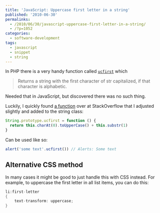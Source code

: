 ---
title: 'JavaScript: Uppercase first letter in a string'
published: '2010-06-30'
permalinks:
  - /2010/06/30/javascript-uppercase-first-letter-in-a-string/
  - /?p=1052
categories:
  - software-development
tags:
  - javascript
  - snippet
  - string
---

In PHP there is a very handy function called [`ucfirst`](https://php.net/ucfirst) which

> Returns a string with the first character of str capitalized, if that
> character is alphabetic.

Needed that in JavaScript, but discovered there was no such thing.

Luckily, I quickly found [a function](https://stackoverflow.com/q/1026069/39321#1026087) over at StackOverflow that I adjusted slightly and added to the string class:

```js
String.prototype.ucfirst = function () {
  return this.charAt(0).toUpperCase() + this.substr(1)
}
```

Can be used like so:

```js
alert('some text'.ucfirst()) // Alerts: Some text
```

## Alternative CSS method

In many cases it might be good to just handle this with CSS instead. For example, to uppercase the first letter in all list items, you can do this:

```cs
li:first-letter
{
	text-transform: uppercase;
}
```
